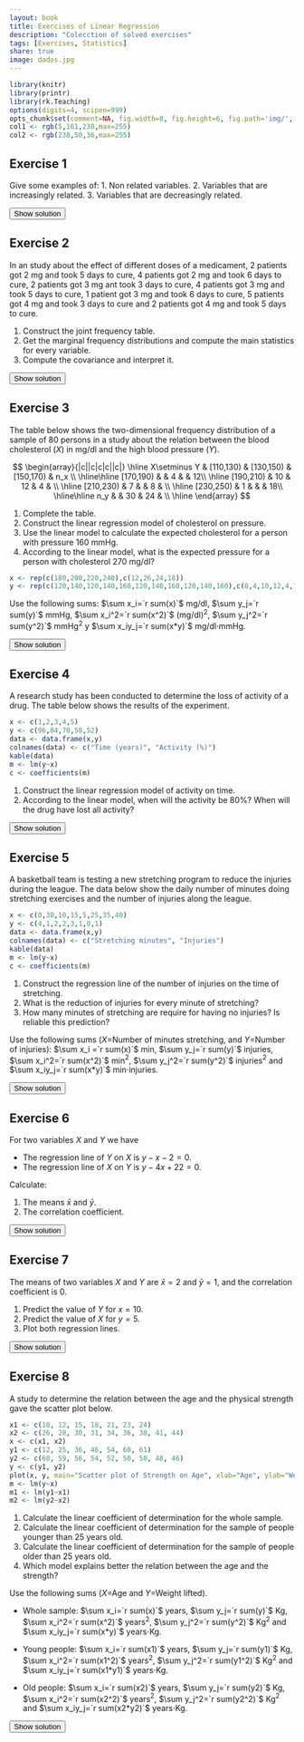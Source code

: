 ```yaml
---
layout: book
title: Exercises of Linear Regression
description: "Colecction of solved exercises"
tags: [Exercises, Statistics]
share: true
image: dados.jpg
---
```


```r
library(knitr)
library(printr)
library(rk.Teaching)
options(digits=4, scipen=999)
opts_chunk$set(comment=NA, fig.width=8, fig.height=6, fig.path='img/', fig.align="center", dev="svg", digits=4, echo=FALSE, warning=FALSE, message=FALSE)
col1 <- rgb(5,161,230,max=255)
col2 <- rgb(238,50,36,max=255)
```

## Exercise 1
Give some examples of:
1.  Non related variables.
2.  Variables that are increasingly related.
3.  Variables that are decreasingly related.

<div><button class="solution">Show solution</button></div>
<div id="solution" style="display: none">
1. The daily averge temperature and the daily number of births in a city.
2. The hours preparing an exam and the score. 
3. The weight of a person and the time require to run 100 meters. 
</div>

## Exercise 2
In an study about the effect of different doses of a medicament, 2 patients got 2 mg and took 5 days to cure, 4 patients got 2 mg and took 6 days to cure, 2 patients got 3 mg ant took 3 days to cure, 4 patients got 3 mg and took 5 days to cure, 1 patient got 3 mg and took 6 days to cure, 5 patients got 4 mg and took 3 days to cure and 2 patients got 4 mg and took 5 days to cure.

1.  Construct the joint frequency table.
2.  Get the marginal frequency distributions and compute the main statistics for every variable.
3.  Compute the covariance and interpret it.

<div><button class="solution">Show solution</button></div>
<div id="solution" style="display: none">
1.
```r
dose <- c(2,2,2,2,2,2,3,3,3,3,3,3,3,4,4,4,4,4,4,4)
days <- c(5,5,6,6,6,6,3,3,5,5,5,5,6,3,3,3,3,3,5,5)
```
$$
\begin{array}{c|c|c|c}
\hline
\mbox{dose/days} & 3 & 5 & 6\\
\hline
2 & 0 & 2 & 4\\
\hline
3 & 2 & 4 & 1\\
\hline
4 & 5 & 2 & 0\\
\hline
\end{array}
$$

2. 
$$
\begin{array}{c|c|c|c|c}
\hline
\mbox{dose/days}  & 3 & 5 & 6 & \mbox{Sum}\\
\hline
2 & 0 & 2 & 4 & 6\\
\hline
3 & 2 & 4 & 1 & 7\\
\hline
4 & 5 & 2 & 0 & 7\\
\hline
\mbox{Sum} & 7 & 8 & 5 & 20\\
\hline
\end{array}
$$

Dose: $\bar x=`r mean(dose)`$ mg, $s_x^2=`r variance(dose)`$ mg$^2$, $s_x=`r stdev(dose)`$ mg.<br/>
Days: $\bar y=`r mean(days)`$ days, $s_y^2=`r variance(days)`$ days$^2$, $s_y=`r stdev(days)`$ days.<br/>
3. $s_{xy}=`r covariance(dose,days)`$ mg$\cdot$days.
</div>

## Exercise 3
The table below shows the two-dimensional frequency distribution of a sample of 80 persons in a study about the relation between the blood cholesterol ($X$) in mg/dl and the high blood pressure ($Y$).

$$
\begin{array}{|c||c|c|c||c|}
\hline
X\setminus Y & [110,130) & [130,150) & [150,170) & n_x \\
\hline\hline
[170,190)   &           &     4     &           & 12\\
\hline
[190,210)   &    10     &    12     &     4     &   \\
\hline
[210,230)   &     7     &           &     8     &   \\
\hline
[230,250)   &     1     &           &           & 18\\
\hline\hline
n_y          &           &    30     &    24    &    \\
\hline
\end{array}
$$

1. Complete the table.
2. Construct the linear regression model of cholesterol on pressure.
3. Use the linear model to calculate the expected cholesterol for a person with pressure 160 mmHg.
4. According to the linear model, what is the expected pressure for a person with cholesterol 270 mg/dl?

```r
x <- rep(c(180,200,220,240),c(12,26,24,18))
y <- rep(c(120,140,120,140,160,120,140,160,120,140,160),c(8,4,10,12,4,7,9,8,1,5,12))
```

Use the following sums: $\sum x_i=`r sum(x)`$ mg/dl, $\sum y_j=`r sum(y)`$ mmHg, $\sum x_i^2=`r sum(x^2)`$ (mg/dl)$^2$, $\sum  y_j^2=`r sum(y^2)`$ mmHg$^2$ y $\sum x_iy_j=`r sum(x*y)`$ mg/dl$\cdot$mmHg.

<div><button class="solution">Show solution</button></div>
<div id="solution" style="display: none">
1. 
$$
\begin{array}{|c||c|c|c||c|}
\hline
X\setminus Y & [110,130) & [130,150) & [150,170) & n_x \\
\hline\hline
[170,190)   &    8       &     4     &     0      & 12\\
\hline
[190,210)   &    10     &    12     &     4     &  26 \\
\hline
[210,230)   &     7     &     9      &     8     &  24 \\
\hline
[230,250)   &     1     &     5      &     12    & 18\\
\hline\hline
n_y          &    26   &    30     &    24    & 80\\
\hline
\end{array}
$$

2. 
```r
m <- lm(x~y)
c <- coefficients(m)
```
$\bar x=`r mean(x)`$ mg/dl, $s_x^2=`r variance(x)`$ (mg/dl)$^2$.<br/>
$\bar y=`r mean(y)`$ mmHg, $s_y^2=`r variance(y)`$ mmHg$^2$.<br/>
$s_{xy}=`r covariance(x,y)`$ mg/dl$\cdot$mmHg.<br/>
Regression line of cholesterol on blood pressure: $x=`r c[1]` + `r c[2]`y$.<br/>
3. $x(160)=`r c[1]+c[2]*160`$ mg/dl.<br/>
4.
```r
m <- lm(y~x)
c <- coefficients(m)
```
Regression line of blood pressure on cholesterol: $y=`r c[1]` + `r c[2]`x$.<br/>
$y(270)=`r c[1]+c[2]*270`$ mmHg.
</div>

## Exercise 4
A research study has been conducted to determine the loss of activity of a drug. The table below shows the results of the experiment.

```r
x <- c(1,2,3,4,5)
y <- c(96,84,70,58,52)
data <- data.frame(x,y)
colnames(data) <- c("Time (years)", "Activity (%)")
kable(data)
m <- lm(y~x)
c <- coefficients(m)
```

1. Construct the linear regression model of activity on time.
2. According to the linear model, when will the activity be 80%? When will the drug have lost all activity?

<div><button class="solution">Show solution</button></div>
<div id="solution" style="display: none">
1. $\bar x=`r mean(x)`$ years, $s_x^2=`r variance(x)`$ years$^2$.<br/>
$\bar y=`r mean(y)`$ %, $s_y^2=`r variance(y)`$ %$^2$.<br/>
$s_{xy}=`r covariance(x,y)`$ years$\cdot$%.<br/>
Regression line of activity on time: $y=`r c[1]` + `r c[2]`x$.<br/>
2. 
```r
m <- lm(x~y)
c <- coefficients(m)
```
Regression line of time on activity: $x=`r c[1]` + `r c[2]`y$.<br/>
$x(80)=`r c[1]+c[2]*80`$ years and $x(0)=`r c[1]`$ years.
</div>

## Exercise 5
A basketball team is testing a new stretching program to reduce the injuries during the league. The data below show the daily number of minutes doing stretching exercises and the number of injuries along the league.

```r
x <- c(0,30,10,15,5,25,35,40)
y <- c(4,1,2,2,3,1,0,1)
data <- data.frame(x,y)
colnames(data) <- c("Stretching minutes", "Injuries")
kable(data)
m <- lm(y~x)
c <- coefficients(m)
```

1. Construct the regression line of the number of injuries on the time of stretching.
2. What is the reduction of injuries for every minute of stretching?
3. How many minutes of stretching are require for having no injuries? Is reliable this prediction?

Use the following sums ($X$=Number of minutes stretching, and $Y$=Number of injuries): $\sum x_i =`r sum(x)`$ min, $\sum y_j=`r sum(y)`$ injuries, $\sum x_i^2=`r sum(x^2)`$ min$^2$, $\sum y_j^2=`r sum(y^2)`$ injuries$^2$ and $\sum x_iy_j=`r sum(x*y)`$ min$\cdot$injuries.

<div><button class="solution">Show solution</button></div>
<div id="solution" style="display: none">
1. $\bar x=`r mean(x)`$ min, $s_x^2=`r variance(x)`$ min$^2$.<br/>
$\bar y=`r mean(y)`$ injuries, $s_y^2=`r variance(y)`$ injuries$^2$.<br/>
$s_{xy}=`r covariance(x,y)`$ min$\cdot$injuries.<br/>
Regression line of injuries on time of stetching: $y=`r c[1]` + `r c[2]`x$.<br/>
2. $`r -c[2]`$ injuries/min.<br/>
3.
```r
m <- lm(x~y)
c <- coefficients(m)
```
Regression line of time of stretching on injuries: $x=`r c[1]` + `r c[2]`y$.<br/>
$x(0)=`r c[1]`$ min.<br/>
$r^2=`r summary(m)$r.squared`$.
</div>

## Exercise 6
For two variables $X$ and $Y$ we have

- The regression line of $Y$ on $X$ is $y-x-2=0$.
- The regression line of $X$ on $Y$ is $y-4x+22=0$.

Calculate:

1. The means $\bar x$ and $\bar y$.
2. The correlation coefficient.

<div><button class="solution">Show solution</button></div>
<div id="solution" style="display: none">
1. $\bar x=8$ and $\bar y=10$.<br/>
2. $r=0.5$.
</div>

## Exercise 7
The means of two variables $X$ and $Y$ are $\bar x=2$ and $\bar y=1$, and the correlation coefficient is 0.

1. Predict the value of $Y$ for $x=10$.
2. Predict the value of $X$ for $y=5$.
3. Plot both regression lines.

<div><button class="solution">Show solution</button></div>
<div id="solution" style="display: none">
1. $y(10)=1$.<br/>
2. $x(5)=2$.
</div>

## Exercise 8
A study to determine the relation between the age and the physical strength gave the scatter plot below.
```r
x1 <- c(10, 12, 15, 18, 21, 23, 24)
x2 <- c(26, 28, 30, 31, 34, 36, 38, 41, 44)
x <- c(x1, x2)
y1 <- c(12, 25, 36, 46, 54, 60, 61)
y2 <- c(60, 59, 56, 54, 52, 50, 50, 48, 46)
y <- c(y1, y2)
plot(x, y, main="Scatter plot of Strength on Age", xlab="Age", ylab="Weight lifted (kg)", pch=16, col=col1)
m <- lm(y~x)
m1 <- lm(y1~x1)
m2 <- lm(y2~x2)
```

1. Calculate the linear coefficient of determination for the whole sample.
2. Calculate the linear coefficient of determination for the sample of people younger than 25 years old.
3. Calculate the linear coefficient of determination for the sample of people older than 25 years old.
4. Which model explains better the relation between the age and the strength?

Use the following sums ($X$=Age and $Y=$Weight lifted).

- Whole sample: $\sum x_i=`r sum(x)`$ years, $\sum y_j=`r sum(y)`$ Kg, $\sum x_i^2=`r sum(x^2)`$ years$^2$, $\sum y_j^2=`r sum(y^2)`$ Kg$^2$ and $\sum x_iy_j=`r sum(x*y)`$ years$\cdot$Kg.

- Young people: $\sum x_i=`r sum(x1)`$ years, $\sum y_j=`r sum(y1)`$ Kg, $\sum x_i^2=`r sum(x1^2)`$ years$^2$, $\sum y_j^2=`r sum(y1^2)`$ Kg$^2$ and $\sum x_iy_j=`r sum(x1*y1)`$ years$\cdot$Kg.

- Old people: $\sum x_i=`r sum(x2)`$ years, $\sum y_j=`r sum(y2)`$ Kg, $\sum x_i^2=`r sum(x2^2)`$ years$^2$, $\sum y_j^2=`r sum(y2^2)`$ Kg$^2$ and $\sum x_iy_j=`r sum(x2*y2)`$ years$\cdot$Kg.

<div><button class="solution">Show solution</button></div>
<div id="solution" style="display: none">
1. $\bar x=`r mean(x)`$ years, $s_x^2=`r variance(x)`$ years$^2$.<br/>
$\bar y=`r mean(y)`$ kg, $s_y^2=`r variance(y)`$ kg$^2$.<br/>
$s_{xy}=`r covariance(x,y)`$ years$\cdot$kg.<br/>
$r^2=`r summary(m)$r.squared`$.<br/>
2. $\bar x=`r mean(x1)`$ years, $s_x^2=`r variance(x1)`$ years$^2$.<br/>
$\bar y=`r mean(y1)`$ kg, $s_y^2=`r variance(y1)`$ kg$^2$.<br/>
$s_{xy}=`r covariance(x1,y1)`$ years$\cdot$kg.<br/>
$r^2=`r summary(m1)$r.squared`$.<br/>
3. $\bar x=`r mean(x2)`$ years, $s_x^2=`r variance(x2)`$ years$^2$.<br/>
$\bar y=`r mean(y2)`$ kg, $s_y^2=`r variance(y2)`$ kg$^2$.<br/>
$s_{xy}=`r covariance(x2,y2)`$ years$\cdot$kg.<br/>
$r^2=`r summary(m2)$r.squared`$.<br/>
</div>
